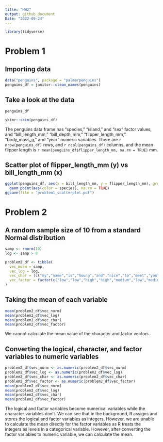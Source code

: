 ```yaml
---
title: "HW2"
output: github_document
Date: "2022-09-24"
---
```


```r
library(tidyverse)
```

# Problem 1 

## Importing data
```r
data("penguins", package = "palmerpenguins")
penguins_df = janitor::clean_names(penguins)
```

## Take a look at the data
```r
penguins_df
```
```r
skimr::skim(penguins_df)
```
The penguins data frame has "species," "island," and "sex" factor values, and "bill_length_mm," "bill_depth_mm," "flipper_length_mm," 
"body_mass_g," and "year" numeric variables. There are `r nrow(penguins_df)` rows, and `r ncol(penguins_df)` columns, and the mean flipper length is `r mean(penguins_df$flipper_length_mm, na.rm = TRUE)` mm. 

## Scatter plot of flipper_length_mm (y) vs bill_length_mm (x)
```r
ggplot(penguins_df, aes(x = bill_length_mm, y = flipper_length_mm), group = species) + 
  geom_point(aes(color = species), na.rm = TRUE)
ggsave(file = "problem1_scatterplot.pdf")
```
# Problem 2 

## A random sample size of 10 from a standard Normal distribution

```r
samp <- rnorm(10)
log <- samp > 0

problem2_df <- tibble(
  vec_norm = samp,
  vec_log = log,
  vec_char = (c("my","name","is","Soung","and","nice","to","meet","you","all")),
  vec_factor = factor(c("low","low","high","high","medium","low","medium","low","high","medium"))
)
```
## Taking the mean of each variable
```r
mean(problem2_df$vec_norm)
mean(problem2_df$vec_log)
mean(problem2_df$vec_char)
mean(problem2_df$vec_factor)
```
We cannot calculate the mean value of the character and factor vectors. 

## Converting the logical, character, and factor variables to numeric variables
```r
problem2_df$vec_norm <- as.numeric(problem2_df$vec_norm)
problem2_df$vec_log <- as.numeric(problem2_df$vec_log)
problem2_df$vec_char <- as.numeric(problem2_df$vec_char)
problem2_df$vec_factor <- as.numeric(problem2_df$vec_factor)
mean(problem2_df$vec_norm)
mean(problem2_df$vec_log)
mean(problem2_df$vec_char)
mean(problem2_df$vec_factor)
```
The logical and factor variables become numerical variables while the character variables don't. We can see that in the background, R assigns and stores the logical and factor variables as integers. However, we are unable to calculate the mean directly for the factor variables as R treats the integers as levels in a categorical variable. However, after converting the factor variables to numeric variable, we can calculate the mean. 
